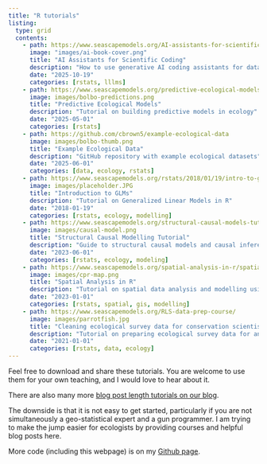 ```yaml
---
title: "R tutorials"
listing:
  type: grid
  contents:
    - path: https://www.seascapemodels.org/AI-assistants-for-scientific-coding
      image: "images/ai-book-cover.png"
      title: "AI Assistants for Scientific Coding"
      description: "How to use generative AI coding assistants for data analysis and statistics"
      date: "2025-10-19"
      categories: [rstats, lllms]
    - path: https://www.seascapemodels.org/predictive-ecological-models/
      image: images/bolbo-predictions.png
      title: "Predictive Ecological Models"
      description: "Tutorial on building predictive models in ecology"
      date: "2025-05-01"
      categories: [rstats]
    - path: https://github.com/cbrown5/example-ecological-data
      image: images/bolbo-thumb.png
      title: "Example Ecological Data"
      description: "GitHub repository with example ecological datasets"
      date: "2025-06-01"
      categories: [data, ecology, rstats]
    - path: https://www.seascapemodels.org/rstats/2018/01/19/intro-to-glms.html
      image: images/placeholder.JPG
      title: "Introduction to GLMs"
      description: "Tutorial on Generalized Linear Models in R"
      date: "2018-01-19"
      categories: [rstats, ecology, modelling]
    - path: https://www.seascapemodels.org/structural-causal-models-tutorial/scm-tute.html
      image: images/causal-model.png
      title: "Structural Causal Modelling Tutorial"
      description: "Guide to structural causal models and causal inference"
      date: "2023-06-01"
      categories: [rstats, ecology, modeling]
    - path: https://www.seascapemodels.org/spatial-analysis-in-r/spatial-analysis-in-r.html
      image: images/cpr-map.png
      title: "Spatial Analysis in R"
      description: "Tutorial on spatial data analysis and modelling using R"
      date: "2023-01-01"
      categories: [rstats, spatial, gis, modelling]
    - path: https://www.seascapemodels.org/RLS-data-prep-course/
      image: images/parrotfish.jpg
      title: "Cleaning ecological survey data for conservation scientists"
      description: "Tutorial on preparing ecological survey data for analysis"
      date: "2021-01-01"
      categories: [rstats, data, ecology]
---
```


Feel free to download and share these tutorials. You are welcome to use them for your own teaching, and I would love to hear about it.

There are also many more [blog post length tutorials on our blog](code.qmd). 

The downside is that it is not easy to get started, particularly if you are not simultaneously a geo-statistical expert and a gun programmer. I am trying to make the jump easier for ecologists by providing courses and helpful blog posts here.

More code (including this webpage) is on my [Github page](https://github.com/cbrown5). 
